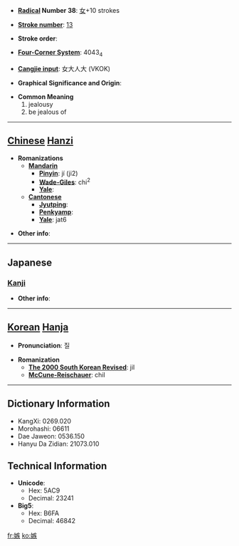 * '''[[Wiktionary:Chinese radical index| Radical]] Number 38''': [[Wiktionary:Chinese radical index 女|女]]+10 strokes

* '''[[Wiktionary:Chinese total strokes index|Stroke number]]''': [[Wiktionary:Chinese total strokes index 13|13]]

* '''Stroke order''': 

* '''[[Wiktionary:Chinese four corner index|Four-Corner System]]''': 4043<sub>4</sub>

* '''[[Wiktionary:Chinese Cangjie index|Cangjie input]]''': 女大人大 (VKOK)

* '''Graphical Significance and Origin''': 

* '''Common Meaning'''
*#jealousy
*# be jealous of


----

== [[Chinese]] [[Hanzi]] ==

* '''Romanizations'''
** '''[[Mandarin]]'''
*** '''[[Pinyin]]''': jí (ji2)
*** '''[[Wade-Giles]]''': chi<sup>2</sup>
*** '''[[Yale]]''': 
** '''[[Cantonese]]'''
*** '''[[Jyutping]]''':
*** '''[[Penkyamp]]''': 
*** '''[[Yale]]''': jat6

* '''Other info''': 

----

==Japanese==
===[[Kanji]]===
{{kanji|on readings=[[しつ]] (shitsu)
|kun readings=[[ねたむ]] (netamu), [[にくむ]] (nikumu)
}}

* '''Other info''':  

----

== [[Korean]] [[Hanja]] ==

* '''Pronunciation''': 질

* '''Romanization'''
** '''[[The 2000 South Korean Revised Romanization|The 2000 South Korean Revised]]''': jil
** '''[[McCune-Reischauer]]''': chil

----

== Dictionary Information ==

* KangXi: 0269.020
* Morohashi: 06611
* Dae Jaweon: 0536.150
* Hanyu Da Zidian: 21073.010

== Technical Information ==

* '''Unicode''':
** Hex: 5AC9
** Decimal: 23241
* '''Big5''':
** Hex: B6FA
** Decimal: 46842

[[fr:嫉]]
[[ko:嫉]]